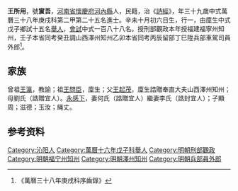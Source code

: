 {{明清人物信息框
| 姓名 = 王所用
| 原名 =
| 圖片名稱= 
| 圖片大小 =
| 圖片說明 = 
| 最高職務 =
| 國家 = 大明 
| 爵位 =
| 籍貫 = [[河南省|河南省]][[懷慶府|懷慶府]][[河内县_(中国)|河內縣]]
| 族裔 = 
| 旗籍 = 
| 字號 = 
| 諡號 =
| 出生日期 = 辛未十月初六日
| 出生地點 =
| 逝世日期 = 
| 逝世地點 =
| 墓葬 =
| 配偶 = 何氏（誥贈宜人）李氏（誥封宜人）
| 親屬 = 曾祖[[王瀛|王瀛]]，祖[[王問臣|王問臣]]，父[[王起茂|王起茂]]，母劉氏（誥贈宜人）
| 出身 =
* 萬曆三十八年庚戌科進士
| 經歷 =
| 著作 =  
*
*
*
}}
'''王所用'''{{BD|1572年||？年||}}，號'''賔吾'''，[[河南省|河南省]][[懷慶府|懷慶府]][[河内县_(中国)|河內縣]]人，民籍，治《[[詩經|詩經]]》，年三十九歲中式萬曆三十八年庚戌科第二甲第二十五名進士。辛未十月初六日生，行一，由廩生中式戊子鄉試十五名[[舉人|舉人]]，[[會試|會試]]中式一百八十八名。授刑部觀政本年授福建福寧州知州，壬子本省同考癸丑調山西澤州知州乙卯本省同考丙辰留部丁巳陞兵部車駕司員外郎<ref>《萬曆三十八年庚戌科序齒錄》</ref>。

== 家族 ==
曾祖[[王瀛|王瀛]]，教諭；祖[[王問臣|王問臣]]，廩生；父[[王起茂|王起茂]]，廩生誥贈奉直大夫山西澤州知州；母劉氏（誥贈宜人）。[[永感下|永感下]]，妻何氏（誥贈宜人）繼妻李氏（誥封宜人）；子顯周；滋德；玉汝；䋲丈。

== 参考资料 ==
{{reflist}}

{{萬曆三十八年庚戌科殿试金榜}}

{{Authority control}}

{{DEFAULTSORT:}}
[[Category:沁阳人|Category:沁阳人]]
[[Category:萬曆十六年戊子科舉人|Category:萬曆十六年戊子科舉人]]
[[Category:明朝刑部觀政|Category:明朝刑部觀政]]
[[Category:明朝福宁州知州|Category:明朝福宁州知州]]
[[Category:明朝澤州知州|Category:明朝澤州知州]]
[[Category:明朝兵部員外郎|Category:明朝兵部員外郎]]


{{明朝人物小作品}}